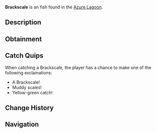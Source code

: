 {{FishInfobox
|image          = Brackscale.png
|rarity         = Uncommon
|sea            = Second Sea
|location       = [[Azure Lagoon]]
|sublocation    = 
|sources        = Fishing Rod
|radar_location = 
|prog_speed     = -15
|xp             = 50
|weather        = Rain
|time           = 
|season         = Spring
|bait           = Seaweed
|base_weight    = 60
|base_value     = 105
|weight_range   = 36
|base_chance    = 100
|base_resil     = 52
}}
'''Brackscale''' is an {{Rarity|Uncommon}} fish found in the [[Azure Lagoon]].

== Description ==
{{Description|A dirt-brown fish with yellow-green fins, blending into brackish waters.|Bestiary Entry}}

== Obtainment ==
{{Description|It wallows where the tide meets the mud.|Bestiary Hint}}
{{Fish Availability|
Azure Lagoon
|top_rods      = 
Free Spirit Rod\325697\258152.51;
Leviathan's Fang Rod\275512.61\254096.45;
Trident Rod\274508.73\262951.26;
Azure Of Lagoon\274392.01\260493.19;
Fischer's Rod\253835.73\195901.64;
Plastic Rod\253038.92\198596.9;
Candy Cane Rod\246646.51\204095.76;
Firefly Rod\247544.31\246600.33;
Lucky Rod\215557.39\224408.21;
Verdant Shear Rod\242968.06\221530.09;
Blazebringer Rod\233657.22\222108.61;
No-Life Rod\213859.56\196509.32;
Ethereal Prism Rod\202593\186151.6;
Seraphic Rod\201486.38\193003.32;
Challenger's Rod\190340.54\173891.18;
Rod Of The Forgotten Fang\190187.42\181616.62;
Rod Of The Exalted One\189640.3\176725.6;
Depthseeker Rod\187572.77\178876.36;
Avalanche Rod\183824.12\175507.19;
Rod Of The Depths\182425.26\166951.2;
Volcanic Rod\182356.41\170109.8;
Zeus Rod\181302.08\169126.28;
Steady Rod\150637.07\144746.03
|recommended   = Free Spirit Rod
}}

== Catch Quips ==
When catching a Brackscale, the player has a chance to make one of the following exclamations:
* A Brackscale!
* Muddy scales!
* Yellow-green catch!

== Change History ==
{{Change History|{{subst:Current Version}}}}

== Navigation ==
{{Fish Navbox|Azure Lagoon}}